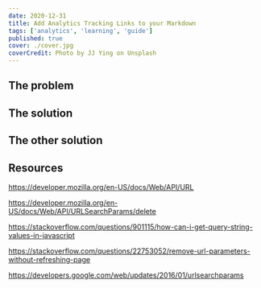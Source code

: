 ```yaml
---
date: 2020-12-31
title: Add Analytics Tracking Links to your Markdown
tags: ['analytics', 'learning', 'guide']
published: true
cover: ./cover.jpg
coverCredit: Photo by JJ Ying on Unsplash
---
```


## The problem

## The solution

## The other solution

## Resources

https://developer.mozilla.org/en-US/docs/Web/API/URL

https://developer.mozilla.org/en-US/docs/Web/API/URLSearchParams/delete

https://stackoverflow.com/questions/901115/how-can-i-get-query-string-values-in-javascript

https://stackoverflow.com/questions/22753052/remove-url-parameters-without-refreshing-page

https://developers.google.com/web/updates/2016/01/urlsearchparams
